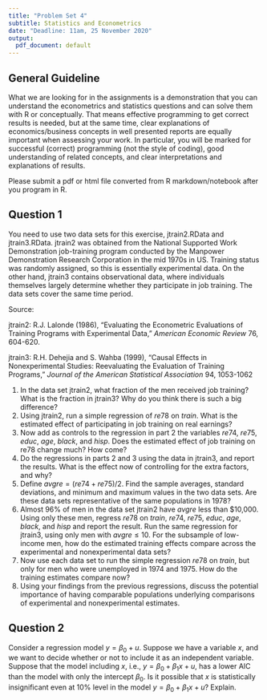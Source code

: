 ---
title: "Problem Set 4"
subtitle: Statistics and Econometrics
date: "Deadline: 11am, 25 November 2020"
output:
  pdf_document: default
---

## General Guideline
What we are looking for in the assignments is a demonstration that you can understand the econometrics and statistics questions and can solve them with R or conceptually. That means effective programming to get correct results is needed, but at the same time, clear explanations of economics/business concepts in well presented reports are equally important when assessing your work. In particular, you will be marked for successful (correct) programming (not the style of coding), good understanding of related concepts, and clear interpretations and explanations of results.

Please submit a pdf or html file converted from R markdown/notebook after you program in R.


## Question 1
You need to use two data sets for this exercise, jtrain2.RData and jtrain3.RData. jtrain2 was obtained from the National Supported Work Demonstration job-training program conducted by the Manpower Demonstration Research Corporation in the mid 1970s in US. Training status was randomly assigned, so this is essentially experimental data. On the other hand, jtrain3 contains observational data, where individuals themselves largely determine whether they participate in job training. The data sets cover the same time period.

Source:

jtrain2: R.J. Lalonde (1986), "Evaluating the Econometric Evaluations of Training Programs with Experimental Data," $American~Economic~Review$ 76, 604-620.

jtrain3: R.H. Dehejia and S. Wahba (1999), "Causal Effects in Nonexperimental Studies: Reevaluating the Evaluation of Training Programs," $Journal~of~the~American~Statistical~Association$ 94, 1053-1062

1. In the data set jtrain2, what fraction of the men received job training? What is the fraction in jtrain3? Why do you think there is such a big difference?
2. Using jtrain2, run a simple regression of $re78$ on $train$. What is the estimated effect of participating in job training on real earnings?
3. Now add as controls to the regression in part 2 the variables $re74$, $re75$, $educ$, $age$, $black$, and $hisp$. Does the estimated effect of job training on re78 change much? How come?
4. Do the regressions in parts 2 and 3 using the data in jtrain3, and report the results. What is the effect now of controlling for the extra factors, and why?
5. Define $avgre = (re74+re75)/2$. Find the sample averages, standard deviations, and minimum and maximum values in the two data sets. Are these data sets representative of the same populations in 1978?
6. Almost 96% of men in the data set jtrain2 have $avgre$ less than $10,000. Using only these men, regress $re78$ on $train$, $re74$, $re75$, $educ$, $age$, $black$, and $hisp$ and report the result. Run the same regression for jtrain3, using only men with $avgre\le 10$. For the subsample of low-income men, how do the estimated training effects compare across the experimental and nonexperimental data sets?
7. Now use each data set to run the simple regression $re78$ on $train$, but only for men who were unemployed in 1974 and 1975. How do the training estimates compare now?
8. Using your findings from the previous regressions, discuss the potential importance of having comparable populations underlying comparisons of experimental and nonexperimental estimates.


## Question 2
Consider a regression model $y=\beta_0+u$. Suppose we have a variable $x$, and we want to decide whether or not to include it as an independent variable. Suppose that the model including $x$, i.e., $y=\beta_0+\beta_1x+u$, has a lower AIC than the model with only the intercept $\beta_0$. Is it possible that $x$ is statistically insignificant even at 10% level in the model $y=\beta_0+\beta_1x+u$? Explain.